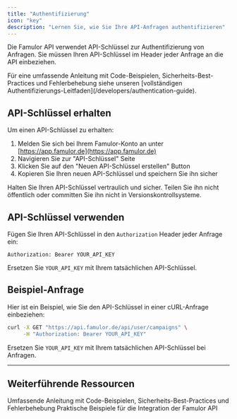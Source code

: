 ```yaml
---
title: "Authentifizierung"
icon: "key"
description: "Lernen Sie, wie Sie Ihre API-Anfragen authentifizieren"
---
```


Die Famulor API verwendet API-Schlüssel zur Authentifizierung von Anfragen. Sie müssen Ihren API-Schlüssel im Header jeder Anfrage an die API einbeziehen.

<Info>
Für eine umfassende Anleitung mit Code-Beispielen, Sicherheits-Best-Practices und Fehlerbehebung siehe unseren [vollständigen Authentifizierungs-Leitfaden](/developers/authentication-guide).
</Info>

## API-Schlüssel erhalten

Um einen API-Schlüssel zu erhalten:

1. Melden Sie sich bei Ihrem Famulor-Konto an unter [https://app.famulor.de](https://app.famulor.de)
2. Navigieren Sie zur "API-Schlüssel" Seite
3. Klicken Sie auf den "Neuen API-Schlüssel erstellen" Button
4. Kopieren Sie Ihren neuen API-Schlüssel und speichern Sie ihn sicher

<Warning>
  Halten Sie Ihren API-Schlüssel vertraulich und sicher. Teilen Sie ihn nicht öffentlich oder committen Sie ihn nicht in Versionskontrollsysteme.
</Warning>

## API-Schlüssel verwenden

Fügen Sie Ihren API-Schlüssel in den `Authorization` Header jeder Anfrage ein:

```
Authorization: Bearer YOUR_API_KEY
```

Ersetzen Sie `YOUR_API_KEY` mit Ihrem tatsächlichen API-Schlüssel.

## Beispiel-Anfrage

Hier ist ein Beispiel, wie Sie den API-Schlüssel in einer cURL-Anfrage einbeziehen:

```bash
curl -X GET "https://api.famulor.de/api/user/campaigns" \
     -H "Authorization: Bearer YOUR_API_KEY"
```

Ersetzen Sie `YOUR_API_KEY` mit Ihrem tatsächlichen API-Schlüssel bei Anfragen.

---

## Weiterführende Ressourcen

<CardGroup cols={2}>
  <Card title="Vollständiger Authentifizierungs-Leitfaden" icon="book-open" href="/developers/authentication-guide">
    Umfassende Anleitung mit Code-Beispielen, Sicherheits-Best-Practices und Fehlerbehebung
  </Card>
  <Card title="API-Integration-Beispiele" icon="code" href="/developers/api-integration-examples">
    Praktische Beispiele für die Integration der Famulor API
  </Card>
</CardGroup> 